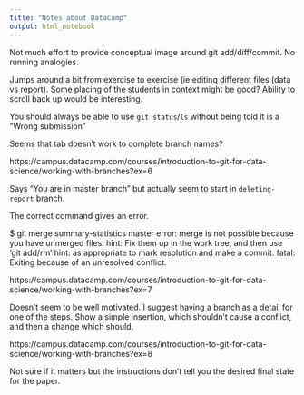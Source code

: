 ```yaml
---
title: "Notes about DataCamp"
output: html_notebook
---
```


Not much effort to provide conceptual image around git add/diff/commit.  No running analogies.

Jumps around a bit from exercise to exercise (ie editing different files (data vs report).  Some placing of the students in context might be good?  Ability to scroll back up would be interesting.

You should always be able to use `git status`/`ls` without being told it is a "Wrong submission"

Seems that tab doesn't work to complete branch names?

https://campus.datacamp.com/courses/introduction-to-git-for-data-science/working-with-branches?ex=6

Says "You are in master branch" but actually seem to start in `deleting-report` branch.

The correct command gives an error.

$ git merge summary-statistics master
error: merge is not possible because you have unmerged files.
hint: Fix them up in the work tree, and then use 'git add/rm<file>'
hint: as appropriate to mark resolution and make a commit.
fatal: Exiting because of an unresolved conflict.

https://campus.datacamp.com/courses/introduction-to-git-for-data-science/working-with-branches?ex=7

Doesn't seem to be well motivated.  I suggest having a branch as a detail for one of the steps.  Show a simple insertion, which shouldn't cause a conflict, and then a change which should.

https://campus.datacamp.com/courses/introduction-to-git-for-data-science/working-with-branches?ex=8

Not sure if it matters but the instructions don't tell you the desired final state for the paper.